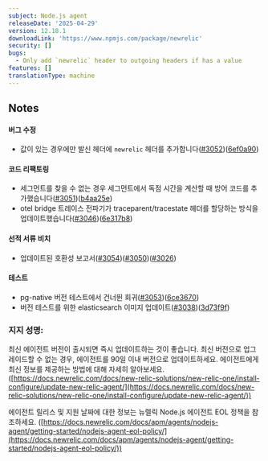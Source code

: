 ```yaml
---
subject: Node.js agent
releaseDate: '2025-04-29'
version: 12.18.1
downloadLink: 'https://www.npmjs.com/package/newrelic'
security: []
bugs:
  - Only add `newrelic` header to outgoing headers if has a value
features: []
translationType: machine
---
```


## Notes

#### 버그 수정

* 값이 있는 경우에만 발신 헤더에 `newrelic` 헤더를 추가합니다([#3052](https://github.com/newrelic/node-newrelic/pull/3052))([6ef0a90](https://github.com/newrelic/node-newrelic/commit/6ef0a904291fb4efc6d6f111b3ec93aac720c3ad))

#### 코드 리팩토링

* 세그먼트를 찾을 수 없는 경우 세그먼트에서 독점 시간을 계산할 때 방어 코드를 추가했습니다([#3051](https://github.com/newrelic/node-newrelic/pull/3051))([b4aa25e](https://github.com/newrelic/node-newrelic/commit/b4aa25e2df861dab732bb812bffe961c0cc3da36))
* otel bridge 트레이스 전파기가 traceparent/tracestate 헤더를 할당하는 방식을 업데이트했습니다([#3046](https://github.com/newrelic/node-newrelic/pull/3046))([6e317b8](https://github.com/newrelic/node-newrelic/commit/6e317b889c68a2e0e69b1d4d2fa9fe2846a0e94f))

#### 선적 서류 비치

* 업데이트된 호환성 보고서([#3054](https://github.com/newrelic/node-newrelic/pull/3054))([#3050](https://github.com/newrelic/node-newrelic/pull/3050))([#3026](https://github.com/newrelic/node-newrelic/pull/3026))

#### 테스트

* pg-native 버전 테스트에서 건너뛴 회귀([#3053](https://github.com/newrelic/node-newrelic/pull/3053))([6ce3670](https://github.com/newrelic/node-newrelic/commit/6ce36706adc2e17a80b759b51c23807d617ad04f))
* 버전 테스트를 위한 elasticsearch 이미지 업데이트([#3038](https://github.com/newrelic/node-newrelic/pull/3038))([3d73f9f](https://github.com/newrelic/node-newrelic/commit/3d73f9faffd45d2d1465210d168822494439c577))

### 지지 성명:

최신 에이전트 버전이 출시되면 즉시 업데이트하는 것이 좋습니다. 최신 버전으로 업그레이드할 수 없는 경우, 에이전트를 90일 이내 버전으로 업데이트하세요. 에이전트에게 최신 정보를 제공하는 방법에 대해 자세히 알아보세요. ([https://docs.newrelic.com/docs/new-relic-solutions/new-relic-one/install-configure/update-new-relic-agent/](https://docs.newrelic.com/docs/new-relic-solutions/new-relic-one/install-configure/update-new-relic-agent/))

에이전트 릴리스 및 지원 날짜에 대한 정보는 뉴렐릭 Node.js 에이전트 EOL 정책을 참조하세요. ([https://docs.newrelic.com/docs/apm/agents/nodejs-agent/getting-started/nodejs-agent-eol-policy/](https://docs.newrelic.com/docs/apm/agents/nodejs-agent/getting-started/nodejs-agent-eol-policy/))